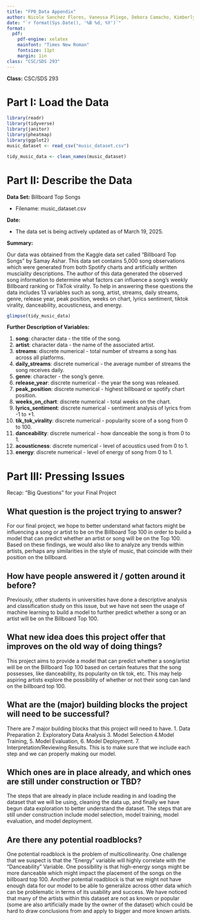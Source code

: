 ```yaml
---
title: "FP0_Data Appendix"
author: Nicole Sanchez Flores, Vanessa Pliego, Debora Camacho, Kimberly By Goytia, Ari Cross
date: "`r format(Sys.Date(), '%B %d, %Y')`"
format: 
  pdf:
    pdf-engine: xelatex
    mainfont: "Times New Roman"
    fontsize: 11pt
    margin: 1in
class: "CSC/SDS 293"
---
```

**Class:** CSC/SDS 293

# Part I: Load the Data
```r
library(readr)
library(tidyverse)
library(janitor)
library(pheatmap)
library(ggplot2)
music_dataset <- read_csv("music_dataset.csv")

```

```r
tidy_music_data <- clean_names(music_dataset)

```

# Part II: Describe the Data 

**Data Set:** Billboard Top Songs

-   Filename: music_dataset.csv

**Date:**

-   The data set is being actively updated as of March 19, 2025.

**Summary:**

Our data was obtained from the Kaggle data set called "Billboard Top Songs" by Samay Ashar. This data set contains 5,000 song observations which were generated from both Spotify charts and artificially written musciality descriptions. The author of this data generated the observed song information to determine what factors can influence a song's weekly Billboard ranking or TikTok virality. To help in answering these questions the data includes 13 variables such as song, artist, streams, daily streams, genre, release year, peak position, weeks on chart, lyrics sentiment, tiktok virality, danceability, acousticness, and energy.

```r
glimpse(tidy_music_data)
```

**Further Description of Variables:**

1.  **song**: character data - the title of the song.
2.  **artist**: character data - the name of the associated artist.
3.  **streams**: discrete numerical - total number of streams a song has across all platforms.
4.  **daily_streams**: discrete numerical - the average number of streams the song receives daily.
5.  **genre**: character - the song's genre.
6.  **release_year**: discrete numerical - the year the song was released.
7.  **peak_position**: discrete numerical - highest billboard or spotify chart position.
8.  **weeks_on_chart**: discrete numerical - total weeks on the chart.
9.  **lyrics_sentiment**: discrete numerical - sentiment analysis of lyrics from -1 to +1.
10. **tik_tok_virality**: discrete numerical - popularity score of a song from 0 to 100.
11. **danceability**: discrete numerical - how danceable the song is from 0 to 1.
12. **acousticness**: discrete numerical - level of acoustics used from 0 to 1.
13. **energy**: discrete numerical - level of energy of song from 0 to 1.

# Part III:  Pressing Issues
Recap: “Big Questions” for your Final Project 

## What question is the project trying to answer? 
For our final project, we hope to better understand what factors might be influencing a song or artist to be on the Billboard Top 100 in order to build a model that can predict whether an artist or song will be on the Top 100. Based on these findings, we would also like to analyze any trends within artists, perhaps any similarities in the style of music, that coincide with their position on the billboard. 

## How have people answered it / gotten around it before?
Previously, other students in universities have done a descriptive analysis and classification study on this issue, but we have not seen the usage of machine learning to build a model to further predict whether a song or an artist will be on the Billboard Top 100. 

## What new idea does this project offer that improves on the old way of doing things? 
This project aims to provide a model that can predict whether a song/artist will be on the Billboard Top 100 based on certain features that the song possesses, like danceability, its popularity on tik tok, etc. This may help aspiring artists explore the possibility of whether or not their song can land on the billboard top 100.  

## What are the (major) building blocks the project will need to be successful? 
There are 7 major building blocks that this project will need to have. 1. Data Preparation 2. Exploratory Data Analysis 3. Model Selection 4.Model Training, 5. Model Evaluation, 6. Model Deployment. 7. Interpretation/Reviewing Results. This is to make sure that we include each step and we can properly making our model.



## Which ones are in place already, and which ones are still under construction or TBD? 
The steps that are already in place include reading in and loading the dataset that we will be using, cleaning the data up, and finally we have begun data exploration to better understand the dataset. The steps that are still under construction include model selection, model training, model evaluation, and model deployment.


## Are there any potential roadblocks?
One potential roadblock is the problem of multicollinearity. One challenge that we suspect is that the “Energy” variable will highly correlate with the “Danceability” Variable. One possibility is that high-energy songs might be more danceable which might impact the placement of the songs on the billboard top 100. Another potential roadblock is that we might not have enough data for our model to be able to generalize across other data which can be problematic in terms of its usability and success. We have noticed that many of the artists within this dataset are not as known or popular (some are also artificially made by the owner of the dataset) which could be hard to draw conclusions from and apply to bigger and more known artists. 




